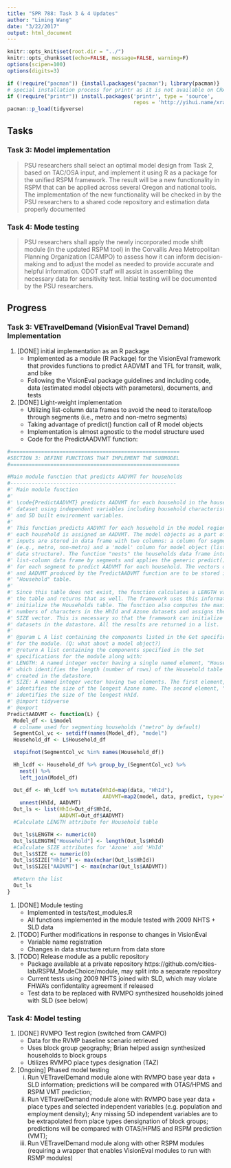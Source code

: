 ```yaml
---
title: "SPR 788: Task 3 & 4 Updates"
author: "Liming Wang"
date: "3/22/2017"
output: html_document
---
```


```r
knitr::opts_knit$set(root.dir = "../")
knitr::opts_chunk$set(echo=FALSE, message=FALSE, warning=F)
options(scipen=100)
options(digits=3)

if (!require("pacman")) {install.packages("pacman"); library(pacman)}
# special installation process for printr as it is not available on CRAN
if (!require("printr")) install.packages('printr', type = 'source', 
                                         repos = 'http://yihui.name/xran')
pacman::p_load(tidyverse)
```

## Tasks 

### Task 3: Model implementation
> PSU researchers shall select an optimal model design from Task 2, based on TAC/OSA input, and implement it using R as a package for the unified RSPM framework. The result will be a new functionality in RSPM that can be applied across several Oregon and national tools. The implementation of the new functionality will be checked in by the PSU researchers to a shared code repository and estimation data properly documented

### Task 4: Mode testing
> PSU researchers shall apply the newly incorporated mode shift module (in the updated RSPM tool) in the Corvallis Area Metropolitan Planning Organization (CAMPO) to assess how it can inform decision-making and to adjust the model as needed to provide accurate and helpful information.  ODOT staff will assist in assembling the necessary data for sensitivity test.  Initial testing will be documented by the PSU researchers.

## Progress

### Task 3: VETravelDemand (VisionEval Travel Demand) Implementation

1. [DONE] initial implementation as an R package
    - Implemented as a module (R Package) for the VisionEval framework that provides functions to predict AADVMT and TFL for transit, walk, and bike
    - Following the VisionEval package guidelines and including code, data (estimated model objects with parameters), documents, and tests

1. [DONE] Light-weight implementation
    - Utilizing list-column data frames to avoid the need to iterate/loop through segments (i.e., metro and non-metro segments)
    - Taking advantage of predict() function call of R model objects
    - Implementation is almost agnostic to the model structure used
    - Code for the PredictAADVMT function:

```r
#=======================================================
#SECTION 3: DEFINE FUNCTIONS THAT IMPLEMENT THE SUBMODEL
#=======================================================

#Main module function that predicts AADVMT for households
#------------------------------------------------------
#' Main module function
#'
#' \code{PredictAADVMT} predicts AADVMT for each household in the households
#' dataset using independent variables including household characteristics
#' and 5D built environment variables.
#'
#' This function predicts AADVMT for each hosuehold in the model region where
#' each household is assigned an AADVMT. The model objects as a part of the
#' inputs are stored in data frame with two columns: a column for segmentation
#' (e.g., metro, non-metro) and a 'model' column for model object (list-column
#' data structure). The function "nests" the households data frame into a
#' list-column data frame by segments and applies the generic predict() function
#' for each segment to predict AADVMT for each household. The vectors of HhId
#' and AADVMT produced by the PredictAADVMT function are to be stored in the
#' "Household" table.
#'
#' Since this table does not exist, the function calculates a LENGTH value for
#' the table and returns that as well. The framework uses this information to
#' initialize the Households table. The function also computes the maximum
#' numbers of characters in the HhId and Azone datasets and assigns these to a
#' SIZE vector. This is necessary so that the framework can initialize these
#' datasets in the datastore. All the results are returned in a list.
#'
#' @param L A list containing the components listed in the Get specifications
#' for the module. (Q: what about a model object?)
#' @return A list containing the components specified in the Set
#' specifications for the module along with:
#' LENGTH: A named integer vector having a single named element, "Household",
#' which identifies the length (number of rows) of the Household table to be
#' created in the datastore.
#' SIZE: A named integer vector having two elements. The first element, "Azone",
#' identifies the size of the longest Azone name. The second element, "HhId",
#' identifies the size of the longest HhId.
#' @import tidyverse
#' @export
PredictAADVMT <- function(L) {
  Model_df <- L$model
  # colname used for segmenting households ("metro" by default)
  SegmentCol_vc <- setdiff(names(Model_df), "model")
  Household_df <- L$Household_df

  stopifnot(SegmentCol_vc %in% names(Household_df))

  Hh_lcdf <- Household_df %>% group_by_(SegmentCol_vc) %>%
    nest() %>%
    left_join(Model_df)

  Out_df <- Hh_lcdf %>% mutate(HhId=map(data, "HhId"),
                               AADVMT=map2(model, data, predict, type="response")) %>%
    unnest(HhId, AADVMT)
  Out_ls <- list(HhId=Out_df$HhId,
                 AADVMT=Out_df$AADVMT)
  #Calculate LENGTH attribute for Household table

  Out_ls$LENGTH <- numeric(0)
  Out_ls$LENGTH["Household"] <- length(Out_ls$HhId)
  #Calculate SIZE attributes for 'Azone' and 'HhId'
  Out_ls$SIZE <- numeric(0)
  Out_ls$SIZE["HhId"] <- max(nchar(Out_ls$HhId))
  Out_ls$SIZE["AADVMT"] <- max(nchar(Out_ls$AADVMT))

  #Return the list
  Out_ls
}

```

1. [DONE] Module testing
    - Implemented in tests/test_modules.R
    - All functions implemented in the module tested with 2009 NHTS + SLD data

1. [TODO] Further modifications in response to changes in VisionEval
    - Variable name registration
    - Changes in data structure return from data store

1. [TODO] Release module as a public repository
    - Package available at a private repository https://github.com/cities-lab/RSPM_ModeChoice/module, may split into a separate repository
    - Current tests using 2009 NHTS joined with SLD, which may violate FHWA's confidentality agreement if released
    - Test data to be replaced with RVMPO synthesized households joined with SLD (see below)

### Task 4: Model testing
1. [DONE] RVMPO Test region (switched from CAMPO)
    - Data for the RVMP baseline scenario retrieved
    - Uses block group geography; Brian helped assign synthesized households to block groups
    - Utilizes RVMPO place types designation (TAZ)

1. [Ongoing] Phased model testing
    i. Run VETravelDemand module alone with RVMPO base year data + SLD information; predictions will be compared with OTAS/HPMS and RSPM VMT prediction;
    i. Run VETravelDemand module alone with RVMPO base year data + place types and selected independent variables (e.g. population and employment density); Any missing 5D independent variables are to be extrapolated from place types densignation of block groups; predictions will be compared with OTAS/HPMS and RSPM prediction (VMT);
    i. Run VETravelDemand module along with other RSPM modules (requiring a wrapper that enables VisionEval modules to run with RSMP modules)
